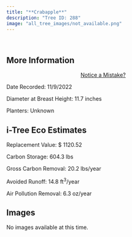 ```yaml
---
title: "**Crabapple**"
description: "Tree ID: 288"
image: "all_tree_images/not_available.png"
---
```


<br>

## **More Information**
::: column-margin
<center><a class="button" href="https://forms.gle/W6f5nwYxrM33hF4f7">Notice a Mistake?</a></center>
:::


Date Recorded:  11/9/2022

Diameter at Breast Height:  11.7  inches

Planters:  Unknown

## **i-Tree Eco Estimates**


 Replacement Value: $ 1120.52

 Carbon Storage:  604.3  lbs

 Gross Carbon Removal:  20.2  lbs/year

 Avoided Runoff:  14.8  ft<sup>3</sup>/year

 Air Pollution Removal:  6.3  oz/year

## **Images**

No images available at this time.
